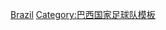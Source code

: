 {{National squad
  | name      = 2016年奧運會男子足球巴西參賽名單
  | bg        = #FBEC5D
  | fg        = #008000
  | bordercolor = blue
  | country   = Brazil
  | flagvar   =
  | team link = 巴西國家足球隊
  | title     = 巴西隊參賽名單 
  | comp      = 2016年奧運會男子足球（金牌）
  | comp link = 2016年夏季奧林匹克運動會男子足球比賽
  | gender    =
|p1     = [[韋華頓·佩雷拉·達施華|-{zh-hans:维弗顿;zh-hk:韋華頓;zh-tw:韋瓦頓;}-]]
|p2     = [[José Carlos Cracco Neto|塞卡]]
|p3     = [[洛迪高·卡爾奧|-{zh-hans:卡约;zh-hk:卡爾奧;zh-tw:卡約}-]]
|p4     = [[馬昆奴斯·哥利亞|-{zh-hk:馬昆奴斯;zh-cn:马金尼奥斯}-]]
|p5     = [[雷纳托·奥古斯托|-{zh-hk:連拿度·奧古斯圖;zh-cn:雷纳托·奥古斯托}-]]
|p6     = {{le|道格拉斯·桑托斯|Douglas Santos (footballer, born 1994)|道格拉斯·-{zh-hans:桑托斯;zh-hk:山度士;zh-tw:桑托斯;}-}}
|p7     = [[盧恩·古靴美·迪·捷西斯·韋拉|-{zh-hans:卢安; zh-hk:盧恩; zh-tw:盧安;}-]]
|p8     = [[拉芬拿·艾簡達拿|-{zh-hans:拉菲尼亚;zh-hk:拉芬拿;zh-tw:拉菲尼亞;}-]]
|p9     = [[加布里埃尔·巴尔博萨·阿尔梅达|-{zh-cn:加布里埃尔;zh-hk:加比爾;zh-tw:加布里埃爾;}-]]
|p10    = [[内马尔|-{zh-hans:内马尔;zh-hk:尼馬;zh-tw:內馬爾;}-]] [[File:Captain sports.svg|10px|link=隊長 (足球)|alt=队长]]
|p11    = [[加布里埃尔·赫苏斯|-{zh-hans:加布里埃尔·赫苏斯;zh-hk:加比爾·捷西斯;zh-tw:加布里埃爾·赫蘇斯}-]]
|p12    = [[華萊士·蘇沙·施華|华莱士]]
|p13    = [[費塔朵·威廉|威廉]]
|p14    = [[盧安·加西亞]]
|p15    = [[羅德里戈·多拿度|多拿度]]
|p16    = [[堤亞高·馬亞|-{zh-cn:蒂亚戈·马亞;zh-hk:堤亞高·馬亞;zh-tw:蒂亞戈·馬亞;}-]]
|p17    = [[费利佩·安德森|-{zh-hans:费利佩·安德森; zh-hk:菲臘比·安達臣}-]]
|p18    = [[烏列臣]]
|coach  = [[羅渣里奧·米卡爾]]
}}<noinclude>
[[Category:2016年夏季奧運足球參賽名單導航模板|Brazil]]
[[Category:巴西国家足球队模板]]
</noinclude>